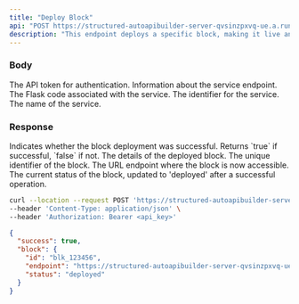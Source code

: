 ```yaml
---
title: "Deploy Block"
api: "POST https://structured-autoapibuilder-server-qvsinzpxvq-ue.a.run.app/cli-deploy-service"
description: "This endpoint deploys a specific block, making it live and ready to use."
---
```


### Body

<ParamField query="apiToken" type="string" optional="false">
  The API token for authentication.
</ParamField>

<ParamField query="endpointInfo" type="object" optional="false">
  Information about the service endpoint.
</ParamField>

<ParamField query="flaskCode" type="string" optional="false">
  The Flask code associated with the service.
</ParamField>

<ParamField query="id" type="string" optional="false">
  The identifier for the service.
</ParamField>

<ParamField query="serviceName" type="string" optional="false">
  The name of the service.
</ParamField>

### Response

<ResponseField name="success" type="boolean">
  Indicates whether the block deployment was successful. Returns `true` if successful, `false` if not.
</ResponseField>
<ResponseField name="block" type="object">
The details of the deployed block.

<Expandable title="Toggle object">
<ResponseField name="id" type="string">
  The unique identifier of the block.
</ResponseField>
<ResponseField name="endpoint" type="string">
  The URL endpoint where the block is now accessible.
</ResponseField>
<ResponseField name="status" type="string">
  The current status of the block, updated to 'deployed' after a successful operation.
</ResponseField>
</Expandable>
</ResponseField>

<RequestExample>

```bash Example Request
curl --location --request POST 'https://structured-autoapibuilder-server-qvsinzpxvq-ue.a.run.app/cli-deploy-service' \
--header 'Content-Type: application/json' \
--header 'Authorization: Bearer <api_key>'
```

</RequestExample>

<ResponseExample>

```json Response
{
  "success": true,
  "block": {
    "id": "blk_123456",
    "endpoint": "https://structured-autoapibuilder-server-qvsinzpxvq-ue.a.run.app/blocks/blk_123456/deploy",
    "status": "deployed"
  }
}
```

</ResponseExample>
